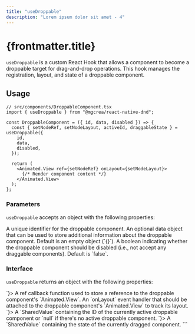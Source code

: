 ```yaml
---
title: "useDroppable"
description: "Lorem ipsum dolor sit amet - 4"
---
```


# {frontmatter.title}

`useDroppable` is a custom React Hook that allows a component to become a droppable target for drag-and-drop operations. This hook manages the registration, layout, and state of a droppable component.

## Usage

```tsx
// src/components/DroppableComponent.tsx
import { useDroppable } from "@mgcrea/react-native-dnd";

const DroppableComponent = ({ id, data, disabled }) => {
  const { setNodeRef, setNodeLayout, activeId, draggableState } = useDroppable({
    id,
    data,
    disabled,
  });

  return (
    <Animated.View ref={setNodeRef} onLayout={setNodeLayout}>
      {/* Render component content */}
    </Animated.View>
  );
};
```

### Parameters

`useDroppable` accepts an object with the following properties:

<Properties>
  <Property name="id" type="UniqueIdentifier">
    A unique identifier for the droppable component.
  </Property>
  <Property name="data" type="Data" optional defaultValue={`{}`}>
    An optional data object that can be used to store additional information about the droppable component.
    Default is an empty object (`{}`).
  </Property>
  <Property name="disabled" type="boolean" optional defaultValue={`false`}>
    A boolean indicating whether the droppable component should be disabled (i.e., not accept any draggable
    components). Default is `false`.
  </Property>
</Properties>

### Interface

`useDroppable` returns an object with the following properties:

<Properties>
  <Property name="setNodeRef" type={`RefCallback<Animated.View>`}>
    A ref callback function used to store a reference to the droppable component's `Animated.View`.
  </Property>
  <Property name="setNodeLayout" type={`ViewProps["onLayout"]"`}>
    An `onLayout` event handler that should be attached to the droppable component's `Animated.View` to track
    its layout.
  </Property>
  <Property name="activeId" type={`SharedValue<UniqueIdentifier | null>`}>
    A `SharedValue` containing the ID of the currently active droppable component or `null` if there's no
    active droppable component.
  </Property>
  <Property name="draggableState" type={`SharedValue<DraggableState>`}>
    A `SharedValue` containing the state of the currently dragged component.
  </Property>
</Properties>
```
